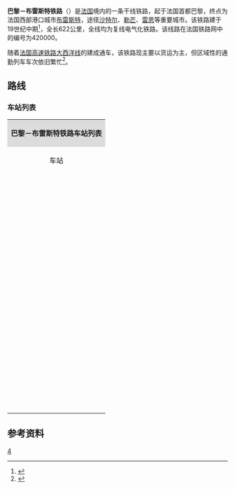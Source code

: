 {{Infobox rail system-route
|collapsed=no
|box_width=
|rail_name=巴黎－布雷斯特铁路<br>{{lang|fr|Ligne de Paris-Montparnasse à Brest}}
|banner_color=
|sec_banner_color=
|logo_filename=
|image_width=
|logo_bgcolor=
|logo_note=
|image =Ligne Paris - Brest.svg
|imagesize=
|caption=巴黎－布雷斯特铁路路线图
|system_map=
|mapimage_width=
|map_bgcolor=
|locale={{FRA}}
|service_type=客货共用、干线铁路
|start=[[巴黎蒙帕纳斯站|巴黎蒙帕纳斯站]]、[[布雷斯特站|布雷斯特站]]
|begin_operation=
|end_operation=
|operation_note=
|system_length=622公里
|length_in_operation=
|total_length=
|status=使用中
|line_title=线路
|lines=[[复线铁路|复线铁路]]
|stations=
|route_title=线路
|main_route=
|secondary_route=
|branch_route=
|standard=
|main_stations=[[巴黎蒙帕纳斯站|巴黎蒙帕纳斯站]]、[[凡尔赛尚捷站|凡尔赛尚捷站]]、[[沙特尔站|沙特尔站]]、[[勒芒站|勒芒站]]、[[拉瓦勒站|拉瓦勒站]]、[[雷恩站|雷恩站]]、[[圣布里厄站|圣布里厄站]]、[[甘冈站|甘冈站]]、[[莫尔莱站|莫尔莱站]]、[[布雷斯特站|布雷斯特站]]
|ridership=
|fleet_size=
|max_speed= 120-220km/h
|track_gauge={{standard gauge}}
|distance_between_mainlines=
|min_radius=
|max_grade=
|block_signal=自动闭塞
|electrified=[[接触网供电|接触网供电]]：50Hz 25,000V
|depot=
|operator={{法国交通数据|sncf}}
|franchise=
|hq=
|key_person=
|website=
|route_map={{巴黎－布雷斯特铁路RDT}}
}}

'''巴黎－布雷斯特铁路'''（{{lang-fr|Ligne de Paris-Montparnasse à Brest}}）是[[法国|法国]]境内的一条干线铁路，起于法国首都巴黎，终点为法国西部港口城市[[布雷斯特|布雷斯特]]，途径[[沙特尔|沙特尔]]、[[勒芒|勒芒]]、[[雷恩|雷恩]]等重要城市。该铁路建于19世纪中期<ref>{{Cite web|url=http://www.sncf.com/fr/Article/presse/historique-ligne-paris-brest|title=PETITE HISTOIRE DE LA LIGNE PARIS-BREST|accessdate=2016-08-21|author=SNCF|date=2013-09-05|language=法语|publisher=SNCF|archive-date=2017-10-12|archive-url=https://web.archive.org/web/20171012044628/http://www.sncf.com/fr/Article/presse/historique-ligne-paris-brest|dead-url=no}}</ref>，全长622公里，全线均为复线电气化铁路。该线路在法国铁路网中的编号为420000。

随着[[法国高速铁路大西洋线|法国高速铁路大西洋线]]的建成通车，该铁路现主要以货运为主，但区域性的通勤列车车次依旧繁忙<ref>{{Cite web|url=http://www.sncf.com/fr/gare/horaires/chartres|title=Chartres|accessdate=2016-08-21|author=SNCF|date=|language=法语|publisher=SNCF|archive-date=2018-02-11|archive-url=https://web.archive.org/web/20180211160647/http://www.sncf.com/fr/gare/horaires/chartres|dead-url=no}}</ref>。

==路线==

===车站列表===

{| class="wikitable mw-collapsible " style="margin:1em auto 1em auto; font-size:smaller"
|colspan="5" align="center" style="background:#DCDCDC"|'''巴黎－布雷斯特铁路车站列表'''
|-
!align="center" |车站
!align="center" |公里数
!align="center" |交汇路线
!align="center" |本线停靠车种
!align="center" |可换乘交通
|-
|align="center" |{{Arret|Paris-Montparnasse|[[巴黎蒙帕纳斯站|巴黎蒙帕纳斯站]]}}
|0
|[[法国高速铁路大西洋线|法国高速铁路大西洋线]]↘
|align="center"|{{法国交通数据|tgv}}<br>{{法国交通数据|ouigo}}<br>{{法国交通数据|ter|cvl}}<br>{{法国交通数据|ter|nor}}<br>{{法国交通数据|tn}} {{法国交通数据|tn|n}}
|{{法国交通数据|ratp}} {{法国交通数据|ratp|metro}} {{法国交通数据|ratp|bus}}
|-
|align="center" |{{Arret|Vanves - Malakoff|[[旺沃-马拉科夫站|旺沃-马拉科夫站]]}}
|3.665
|
|align="center"|{{法国交通数据|tn}} {{法国交通数据|tn|n}}
|{{法国交通数据|ratp}} {{法国交通数据|ratp|bus}}
|-
|align="center" |{{Arret|Clamart|[[克拉马尔站|克拉马尔站]]}}
|5.147
|
|align="center"|{{法国交通数据|tn}} {{法国交通数据|tn|n}}
|{{法国交通数据|ratp}} {{法国交通数据|ratp|bus}}
|-
|align="center" |{{Arret|Meudon|[[默东站|默东站]]}}
|7.550
|
|align="center"|{{法国交通数据|tn}} {{法国交通数据|tn|n}}
|{{法国交通数据|ratp}} {{法国交通数据|ratp|bus}}
|-
|align="center" |{{Arret|Bellevue|[[美景站|美景站]]}}
|8.475
|
|align="center"|{{法国交通数据|tn}} {{法国交通数据|tn|n}}
|{{法国交通数据|ratp}} {{法国交通数据|ratp|bus}}<br>{{法国交通数据|bus}}
|-
|align="center" |{{Arret|Sèvres-Rive-Gauche|[[塞夫尔左岸站|塞夫尔左岸站]]}}
|9.633
|
|align="center"|{{法国交通数据|tn}} {{法国交通数据|tn|n}}
|{{法国交通数据|ratp}} {{法国交通数据|ratp|bus}}<br>{{法国交通数据|bus}}
|-
|align="center" |{{Arret|Chaville-Rive-Gauche|[[沙维尔左岸站|沙维尔左岸站]]}}
|12.457
|
|align="center"|{{法国交通数据|tn}} {{法国交通数据|tn|n}}
|{{法国交通数据|ratp}} {{法国交通数据|ratp|bus}}<br>{{法国交通数据|bus}}<br>{{法国交通数据|城市公共交通|沙维尔}}
|-
|align="center" |{{Arret|Viroflay-Rive-Gauche|[[维罗弗莱左岸站|维罗弗莱左岸站]]}}
|13.880
|{{link-fr|荣军院－凡尔赛左岸铁路|Ligne des Invalides à Versailles-Rive-Gauche}}↗
|align="center"|{{法国交通数据|rer}} {{法国交通数据|rer|c}}<br>{{法国交通数据|tn}} {{法国交通数据|tn|n}}
|{{法国交通数据|ratp}} {{法国交通数据|idf|tram}} {{法国交通数据|idf|tram|6}}<br>{{法国交通数据|bus}}<br>{{法国交通数据|城市公共交通|沙维尔}}
|-
|align="center" |{{Arret|Versailles-Chantiers|[[凡尔赛尚捷站|凡尔赛尚捷站]]}}
|16.562
|{{link-fr|维罗弗莱联络线|Raccordement de Viroflay}}↖<br>[[巴黎大环线铁路|巴黎大环线铁路]]<small>（[[马西-帕莱索站|马西]]方向）</small>↗
|align="center"|{{法国交通数据|tgv}}<br>{{法国交通数据|ter|cvl}}<br>{{法国交通数据|ter|nor}}<br>{{法国交通数据|rer}} {{法国交通数据|rer|c}}<br>{{法国交通数据|tn}} {{法国交通数据|tn|n}} {{法国交通数据|tn|u}}
|{{法国交通数据|car}}<br>{{法国交通数据|bus}}<br>{{法国交通数据/城市公共交通|凡尔赛}}
|-
|align="center" |{{Arret|Saint-Cyr|[[圣西尔站|圣西尔站]]}}
|21.448
|{{link-fr|圣西－叙尔东铁路|Ligne de Saint-Cyr à Surdon}}↙
|align="center"|{{法国交通数据|rer}} {{法国交通数据|rer|c}}<br>{{法国交通数据|tn}} {{法国交通数据|tn|n}} {{法国交通数据|tn|u}}
|{{法国交通数据|car}}<br>{{法国交通数据|bus}}
|-
|align="center" |{{Arret|Saint-Quentin-en-Yvelines<br>Montigny-le-Bretonneux|[[伊夫林地区圣康坦-蒙蒂尼勒布勒托讷站|伊夫林地区圣康坦-<br>蒙蒂尼勒布勒托讷站]]}}
|23.989
|
|align="center"|{{法国交通数据|rer}} {{法国交通数据|rer|c}}<br>{{法国交通数据|tn}} {{法国交通数据|tn|n}} {{法国交通数据|tn|u}}
|{{法国交通数据|car}}<br>{{法国交通数据|bus}}
|-
|align="center" |{{Arret|Trappes|[[特拉普站|特拉普站]]}}
|27.085
|
|align="center"|{{法国交通数据|tn}} {{法国交通数据|tn|n}} {{法国交通数据|tn|u}}
|{{法国交通数据|car}}<br>{{法国交通数据|bus}}
|-
|align="center" |{{Arret|La Verrière|[[拉韦里耶尔站|拉韦里耶尔站]]}}
|32.209
|
|align="center"|{{法国交通数据|tn}} {{法国交通数据|tn|n}} {{法国交通数据|tn|u}}
|{{法国交通数据|bus}}
|-
|align="center" |{{Arret|Coignières|[[夸尼耶尔站|夸尼耶尔站]]}}
|34.319
|
|align="center"|{{法国交通数据|tn}} {{法国交通数据|tn|n}}
|{{法国交通数据|bus}}
|-
|align="center" |{{Arret|Les Essarts-le-Roi|[[莱塞萨尔勒鲁瓦站|莱塞萨尔勒鲁瓦站]]}}
|37.679
|
|align="center"|{{法国交通数据|tn}} {{法国交通数据|tn|n}}
|{{法国交通数据|bus}}
|-
|align="center" |{{Arret|Le Perray|[[勒佩赖站|勒佩赖站]]}}
|41.846
|
|align="center"|{{法国交通数据|tn}} {{法国交通数据|tn|n}}
|{{法国交通数据|bus}}
|-
|align="center" |{{Arret|Rambouillet|[[朗布依埃站|朗布依埃站]]}}
|47.810
|
|align="center"|{{法国交通数据|tn}} {{法国交通数据|tn|n}}<br>{{法国交通数据|ter|cvl}}
|{{法国交通数据|bus}}
|-
|align="center" |{{Arret|Gazeran|[[加兹朗站|加兹朗站]]}}
|52.734
|
|align="center"|{{法国交通数据|tn}} {{法国交通数据|tn|n}}<br>{{法国交通数据|ter|cvl}}
|{{法国交通数据|bus}}
|-
|align="center" |{{Arret|Epernon|[[埃佩尔农站|埃佩尔农站]]}}
|60.264
|
|align="center"|{{法国交通数据|ter|cvl}}
|{{法国交通数据|car|28}}
|-
|align="center" |{{Arret|Maintenon|[[曼特农站|曼特农站]]}}
|68.066
|
|align="center"|{{法国交通数据|ter|cvl}}
|{{法国交通数据|car|28}}
|-
|align="center" |{{Arret|Saint-Piat|[[圣皮亚站|圣皮亚站]]}}
|72.847
|
|align="center"|{{法国交通数据|ter|cvl}}
|{{法国交通数据|car|28}}
|-
|align="center" |{{Arret|Jouy|[[茹伊站|茹伊站]]}}
|77.264
|
|align="center"|{{法国交通数据|ter|cvl}}
|{{法国交通数据|car|28}}
|-
|align="center" |{{Arret|Chartres|[[沙特尔站|沙特尔站]]}}
|87.137
|{{link-fr|沙特尔－奥尔良铁路|Ligne de Chartres à Orléans}}↙<br>[[沙特尔－波尔多铁路|沙特尔－波尔多铁路]]↘
|align="center"|{{法国交通数据|ter|cvl}}
|{{法国交通数据|car}}<br>{{法国交通数据|car|28}}<br>{{法国交通数据/城市公共交通|沙特尔}}
|-
|align="center" |{{Arret|Amilly-Ouerray|[[阿米伊-乌埃赖站|阿米伊-乌埃赖站]]}}
|94.218
|
|align="center"|{{法国交通数据|ter|cvl}}
|
|-
|align="center" |{{Arret|Saint-Aubin - Saint-Luperce|[[圣欧班-圣吕佩尔斯站|圣欧班-圣吕佩尔斯站]]}}
|98.581
|
|align="center"|{{法国交通数据|ter|cvl}}
|
|-
|align="center" |{{Arret|Courville-sur-Eure|[[厄尔河畔库尔维尔站|厄尔河畔库尔维尔站]]}}
|105.895
|
|align="center"|{{法国交通数据|ter|cvl}}
|{{法国交通数据|car|28}}
|-
|align="center" |{{Arret|Pontgouin|[[蓬古安站|蓬古安站]]}}
|113.420
|
|align="center"|{{法国交通数据|ter|cvl}}
|
|-
|align="center" |{{Arret|La Loupe|[[拉卢普站|拉卢普站]]}}
|123.571
|
|align="center"|{{法国交通数据|ter|cvl}}
|{{法国交通数据|car|28}}
|-
|align="center" |{{Arret|Bretoncelles|[[布雷通塞勒站|布雷通塞勒站]]}}
|134.268
|
|align="center"|{{法国交通数据|ter|cvl}}
|
|-
|align="center" |{{Arret|Condé-sur-Huisne|[[于讷河畔孔代站|于讷河畔孔代站]]}}
|140.920
|
|align="center"|{{法国交通数据|ter|cvl}}
|{{法国交通数据|car|61}}
|-
|align="center" |{{Arret|Nogent-le-Rotrou|[[诺让勒罗特鲁站|诺让勒罗特鲁站]]}}
|148.113
|
|align="center"|{{法国交通数据|ter|cvl}}<br>{{法国交通数据|ter|pdl}}
|{{法国交通数据|car|28}}
|-
|align="center" |{{Arret|Le Theil - La Rouge|[[勒泰伊-拉鲁日站|勒泰伊-拉鲁日站]]}}
|158.974
|
|align="center"|{{法国交通数据|ter|cvl}}<br>{{法国交通数据|ter|pdl}}
|
|-
|align="center" |{{Arret|La Ferté-Bernard|[[贝尔纳堡站|贝尔纳堡站]]}}
|169.025
|
|align="center"|{{法国交通数据|ter|cvl}}<br>{{法国交通数据|ter|pdl}}
|{{法国交通数据|car|72}}
|-
|align="center" |{{Arret|Seaux - Boëssé|[[索-波埃塞站|索-波埃塞站]]}}
|178.130
|
|align="center"|{{法国交通数据|ter|cvl}}<br>{{法国交通数据|ter|pdl}}
|
|-
|align="center" |{{Arret|Connerré - Beillé|[[科讷雷-贝耶站|科讷雷-贝耶站]]}}
|186.739
|[[法國高速鐵路布列塔尼－盧亞爾河地區線|高铁布列塔尼线]]联络线<small>（[[雷恩站|雷恩]]方向）</small>↙
|align="center"|{{法国交通数据|ter|cvl}}<br>{{法国交通数据|ter|pdl}}
|{{法国交通数据|car|72}}
|-
|align="center" |{{Arret|Montfort-le-Gesnois|[[蒙福尔勒热努瓦站|蒙福尔勒热努瓦站]]}}
|193.888
|[[法国高速铁路大西洋线|高铁大西洋线]]联络线<small>（[[巴黎蒙帕纳斯站|巴黎]]方向）</small>↗
|align="center"|{{法国交通数据|ter|cvl}}<br>{{法国交通数据|ter|pdl}}
|
|-
|align="center" |{{Arret|Saint-Mars-la-Brière|[[圣马尔拉布里耶尔站|圣马尔拉布里耶尔站]]}}
|197.212
|
|align="center"|{{法国交通数据|ter|cvl}}<br>{{法国交通数据|ter|pdl}}
|
|-
|align="center" |{{Arret|Champagné|[[尚帕涅站|尚帕涅站]]}}
|199.637
|
|align="center"|{{法国交通数据|ter|cvl}}<br>{{法国交通数据|ter|pdl}}
|
|-
|align="center" |{{Arret|Le Mans|[[勒芒站|勒芒站]]}}
|210.980
|[[图尔－勒芒铁路|图尔－勒芒铁路]]↗<br>[[勒芒－梅济东铁路|勒芒－梅济东铁路]]↙<br>{{link-fr|勒芒－昂热铁路|Ligne du Mans à Angers-Maître-École}}↘<br>[[法國高速鐵路布列塔尼－盧亞爾河地區線|高铁布列塔尼线]]联络线<small>（[[雷恩站|雷恩]]方向）</small>↘
|align="center"|{{法国交通数据|tgv}}<br>{{法国交通数据|ouigo}}<br>{{法国交通数据|ter|cvl}}<br>{{法国交通数据|ter|nor}}<br>{{法国交通数据|ter|pdl}}
|{{法国交通数据|car}}<br>{{法国交通数据/城市公共交通|勒芒}}
|-
|align="center" |{{Arret|Domfront|[[栋夫龙站|栋夫龙站]]}}
|231.174
|
|align="center"|{{法国交通数据|ter|pdl}}
|
|-
|align="center" |{{Arret|Conlie|[[孔利站|孔利站]]}}
|234.739
|
|align="center"|{{法国交通数据|ter|pdl}}
|
|-
|align="center" |{{Arret|Crissé|[[克里塞站|克里塞站]]}}
|241.274
|
|align="center"|{{法国交通数据|ter|pdl}}
|
|-
|align="center" |{{Arret|Sillé-le-Guillaume|[[锡耶勒纪尧姆站|锡耶勒纪尧姆站]]}}
|246.454
|
|align="center"|{{法国交通数据|ter|pdl}}
|{{法国交通数据|car|72}}
|-
|align="center" |{{Arret|Rouessé - Vassé|[[鲁埃塞-瓦塞站|鲁埃塞-瓦塞站]]}}
|252.435
|
|align="center"|{{法国交通数据|ter|pdl}}
|
|-
|align="center" |{{Arret|Voutré|[[武特雷站|武特雷站]]}}
|259.973
|
|align="center"|{{法国交通数据|ter|pdl}}
|
|-
|align="center" |{{Arret|Évron|[[埃夫龙站|埃夫龙站]]}}
|269.365
|
|align="center"|{{法国交通数据|ter|pdl}}
|{{法国交通数据|car|53}}
|-
|align="center" |{{Arret|Neau|[[诺站|诺站]]}}
|275.542
|
|align="center"|{{法国交通数据|ter|pdl}}
|
|-
|align="center" |{{Arret|Montsur|[[蒙叙尔站|蒙叙尔站]]}}
|281.443
|
|align="center"|{{法国交通数据|ter|pdl}}
|
|-
|align="center" |{{Arret|Louverné|[[卢韦尔内站|卢韦尔内站]]}}
|294.630
|
|align="center"|{{法国交通数据|ter|pdl}}
|
|-
|align="center" |{{Arret|Laval|[[拉瓦勒站|拉瓦勒站]]}}
|300.121
|[[法國高速鐵路布列塔尼－盧亞爾河地區線|高铁布列塔尼线]]联络线<small>（[[巴黎蒙帕纳斯站|巴黎]]方向）</small>↗<br>[[法國高速鐵路布列塔尼－盧亞爾河地區線|高铁布列塔尼线]]联络线<small>（[[雷恩站|雷恩]]方向）</small>↘
|align="center"|{{法国交通数据|ter|bre}}<br>{{法国交通数据|ter|pdl}}
|{{法国交通数据|car}}<br>{{法国交通数据/城市公共交通|拉瓦勒}}
|-
|align="center" |{{Arret|Le Genest|[[勒热内站|勒热内站]]}}
|309.982
|
|align="center"|{{法国交通数据|ter|bre}}
|
|-
|align="center" |{{Arret|Port-Brillet|[[布里耶港站|布里耶港站]]}}
|317.092
|
|align="center"|{{法国交通数据|ter|bre}}
|
|-
|align="center" |{{Arret|Saint-Pierre-la-Cour|[[圣皮埃尔拉库尔站|圣皮埃尔拉库尔站]]}}
|321.492
|
|align="center"|{{法国交通数据|ter|bre}}
|
|-
|align="center" |{{Arret|Vitré|[[维特雷站|维特雷站]]}}
|335.886
|
|align="center"|{{法国交通数据|tgv}}<br>{{法国交通数据|ter|bre}}<br>{{法国交通数据|ter|pdl}}
|{{法国交通数据|car|35}}<br>{{法国交通数据/城市公共交通|维特雷}}
|-
|align="center" |{{Arret|Les Lacs|[[莱拉克站|莱拉克站]]}}
|345.837
|
|align="center"|{{法国交通数据|ter|bre}}
|
|-
|align="center" |{{Arret|Châteaubourg|[[沙托堡站|沙托堡站]]}}
|352.558
|
|align="center"|{{法国交通数据|ter|bre}}
|
|-
|align="center" |{{Arret|Servon|[[塞尔翁站|塞尔翁站]]}}
|357.316
|
|align="center"|{{法国交通数据|ter|bre}}
|
|-
|align="center" |{{Arret|Noyal-Acigné|[[努瓦亚勒-阿西涅站|努瓦亚勒-阿西涅站]]}}
|362.166
|
|align="center"|{{法国交通数据|ter|bre}}
|
|-
|align="center" |{{Arret|Cesson-Sévigné|[[瑟松-塞韦涅站|瑟松-塞韦涅站]]}}
|367.931
|
|align="center"|{{法国交通数据|ter|bre}}
|{{法国交通数据|car|35}}<br>{{法国交通数据/城市公共交通|雷恩}}
|-
|align="center" |{{Arret|Rennes|[[雷恩站|雷恩站]]}}
|373.250
|[[法國高速鐵路布列塔尼－盧亞爾河地區線|高铁布列塔尼线]]↗<br>{{link-fr|沙托布里扬－雷恩铁路|Ligne de Châteaubriant à Rennes}}↗<br>{{link-fr|雷恩－雷东铁路|Ligne de Rennes à Redon}}<br>[[雷恩－圣马洛铁路|雷恩－圣马洛铁路]]↙
|align="center"|{{法国交通数据|tgv}}<br>{{法国交通数据|ouigo}}<br>{{法国交通数据|ter|bre}}<br>{{法国交通数据|ter|nor}}<br>{{法国交通数据|ter|pdl}}<br>
|{{法国交通数据|car|35}}<br>{{法国交通数据/城市公共交通|雷恩}}<br>{{Flixbus logo}}<br>{{Ouibus logo}}
|-
|align="center" |{{Arret|L'Hermitage - Mordelles|[[莱尔米塔日-莫尔代勒站|莱尔米塔日-莫尔代勒站]]}}
|385.104
|
|align="center"|{{法国交通数据|ter|bre}}
|{{法国交通数据/城市公共交通|雷恩}}
|-
|align="center" |{{Arret|Breteil|[[布雷泰伊站|布雷泰伊站]]}}
|391.380
|
|align="center"|{{法国交通数据|ter|bre}}
|{{法国交通数据|car|35}}
|-
|align="center" |{{Arret|Montfort-sur-Meu|[[默河畔蒙福尔站|默河畔蒙福尔站]]}}
|395.467
|
|align="center"|{{法国交通数据|ter|bre}}
|
|-
|align="center" |{{Arret|Montauban-de-Bretagne|[[布列塔尼地区蒙托邦站|布列塔尼地区蒙托邦站]]}}
|405.542
|
|align="center"|{{法国交通数据|ter|bre}}
|{{法国交通数据|car|35}}
|-
|align="center" |{{Arret|La Brohinière|[[拉布罗伊尼耶尔站|拉布罗伊尼耶尔站]]}}
|410.579
|
|align="center"|{{法国交通数据|ter|bre}}
|{{法国交通数据|car|35}}
|-
|align="center" |{{Arret|Quédillac|[[盖迪亚克站|盖迪亚克站]]}}
|415.576
|
|align="center"|{{法国交通数据|ter|bre}}
|
|-
|align="center" |{{Arret|Caulnes|[[科讷站|科讷站]]}}
|419.488
|
|align="center"|{{法国交通数据|ter|bre}}
|
|-
|align="center" |{{Arret|Broons|[[布龙站|布龙站]]}}
|427.814
|
|align="center"|{{法国交通数据|ter|bre}}
|{{法国交通数据|car|35}}
|-
|align="center" |{{Arret|Plénée-Jugon|[[普莱内-瑞贡站|普莱内-瑞贡站]]}}
|438.415
|
|align="center"|{{法国交通数据|ter|bre}}
|
|-
|align="center" |{{Arret|Plestan|[[普莱斯唐站|普莱斯唐站]]}}
|446.957
|
|align="center"|{{法国交通数据|ter|bre}}
|
|-
|align="center" |{{Arret|Lamballe|[[朗巴勒站|朗巴勒站]]}}
|454.259
|[[利松－朗巴勒铁路|利松－朗巴勒铁路]]↖
|align="center"|{{法国交通数据|tgv}}<br>{{法国交通数据|ter|bre}}
|{{法国交通数据|car|22}}
|-
|align="center" |{{Arret|Yffignac|[[伊菲尼亚克站|伊菲尼亚克站]]}}
|464.954
|
|align="center"|{{法国交通数据|ter|bre}}
|{{法国交通数据|car|35}}
|-
|align="center" |{{Arret|Saint-Briec|[[圣布里厄站|圣布里厄站]]}}
|474.570
|[[圣布里厄－蓬蒂维铁路|圣布里厄－蓬蒂维铁路]]（货运）↘
|align="center"|{{法国交通数据|tgv}}<br>{{法国交通数据|ter|bre}}
|{{法国交通数据|car|35}}<br>{{法国交通数据/城市公共交通|圣布里厄}}<br>{{Flixbus logo}}<br>{{Ouibus logo}}
|-
|align="center" |{{Arret|La Méaugon|[[拉梅欧贡站|拉梅欧贡站]]}}
|481.158
|
|align="center"|{{法国交通数据|ter|bre}}
|
|-
|align="center" |{{Arret|Plouvara - Plerneuf|[[普卢瓦拉-普莱讷夫站|普卢瓦拉-普莱讷夫站]]}}
|485.000
|
|align="center"|{{法国交通数据|ter|bre}}
|
|-
|align="center" |{{Arret|Châtelaudren - Plouagat|[[沙泰洛德朗-普卢阿加特站|沙泰洛德朗-普卢阿加特站]]}}
|491.852
|
|align="center"|{{法国交通数据|ter|bre}}
|
|-
|align="center" |{{Arret|Guingamp|[[甘冈站|甘冈站]]}}
|504.745
|{{link-fr|甘冈－卡赖铁路|Ligne de Guingamp à Carhaix}}↘<br>[[甘冈－潘波勒铁路|甘冈－潘波勒铁路]]↙
|align="center"|{{法国交通数据|tgv}}<br>{{法国交通数据|ter|bre}}
|{{法国交通数据|car|22}}<br>{{法国交通数据/城市公共交通|甘冈}}
|-
|align="center" |{{Arret|Belle-Isle - Bégard|[[贝勒利勒-贝加尔站|贝勒利勒-贝加尔站]]}}
|519.837
|
|align="center"|{{法国交通数据|ter|bre}}
|
|-
|align="center" |{{Arret|Plouaret-Trégor|[[普卢瓦雷-特雷戈尔站|普卢瓦雷-特雷戈尔站]]}}
|530.923
|[[普卢瓦雷－拉尼永铁路|普卢瓦雷－拉尼永铁路]]↙
|align="center"|{{法国交通数据|tgv}}<br>{{法国交通数据|ter|bre}}
|{{法国交通数据|car|22}}
|-
|align="center" |{{Arret|Plounérin|[[普卢内兰站|普卢内兰站]]}}
|539.121
|
|align="center"|{{法国交通数据|ter|bre}}
|
|-
|align="center" |{{Arret|Plouigneau|[[普卢伊尼欧站|普卢伊尼欧站]]}}
|553.412
|
|align="center"|{{法国交通数据|ter|bre}}
|
|-
|align="center" |{{Arret|Morlaix|[[莫尔莱站|莫尔莱站]]}}
|562.761
|<s>{{link-fr|莫尔莱－罗斯科夫铁路|Ligne de Morlaix à Roscoff}}</s>↙
|align="center"|{{法国交通数据|tgv}}<br>{{法国交通数据|ter|bre}}
|{{法国交通数据|car|29}}<br>{{法国交通数据|bus}}
|-
|align="center" |{{Arret|Pleyber-Christ|[[普莱贝尔-克里站|普莱贝尔-克里站]]}}
|571.844
|
|align="center"|{{法国交通数据|ter|bre}}
|
|-
|align="center" |{{Arret|Saint-Thégonnec|[[圣泰戈内克站|圣泰戈内克站]]}}
|577.355
|
|align="center"|{{法国交通数据|ter|bre}}
|
|-
|align="center" |{{Arret|Guimiliau|[[吉米利欧站|吉米利欧站]]}}
|581.703
|
|align="center"|{{法国交通数据|ter|bre}}
|
|-
|align="center" |{{Arret|Landivisiau|[[朗迪维西欧站|朗迪维西欧站]]}}
|589.096
|
|align="center"|{{法国交通数据|ter|bre}}
|{{法国交通数据|car|29}}
|-
|align="center" |{{Arret|La Roche-Maurice|[[拉罗什莫里斯站|拉罗什莫里斯站]]}}
|598.957
|
|align="center"|{{法国交通数据|ter|bre}}
|{{法国交通数据|car|29}}
|-
|align="center" |{{Arret|Landerneau|[[朗代尔诺站|朗代尔诺站]]}}
|603.559
|{{link-fr|萨沃奈－朗代尔诺铁路|Ligne de Savenay à Landerneau}}↗
|align="center"|{{法国交通数据|tgv}}<br>{{法国交通数据|ter|bre}}
|{{法国交通数据|car|29}}<br>{{法国交通数据|bus}}
|-
|align="center" |{{Arret|Laforest|[[拉福雷站|拉福雷站]]}}
|608.433
|
|align="center"|{{法国交通数据|ter|bre}}
|
|-
|align="center" |{{Arret|Kerhuon|[[凯吕翁站|凯吕翁站]]}}
|614.966
|
|align="center"|{{法国交通数据|ter|bre}}
|{{法国交通数据|布雷斯特}}
|-
|align="center" |{{Arret|Brest|[[布雷斯特站|布雷斯特站]]}}
|622.422
|
|align="center"|{{法国交通数据|tgv}}<br>{{法国交通数据|ter|bre}}
|{{法国交通数据|car|29}}<br>{{法国交通数据/城市公共交通|布雷斯特}}<br>{{Flixbus logo}}<br>{{Ouibus logo}}
|}
==参考资料==
{{reflist}}
{{法国主要铁路线}}
[[Category:法國鐵路線|4]]